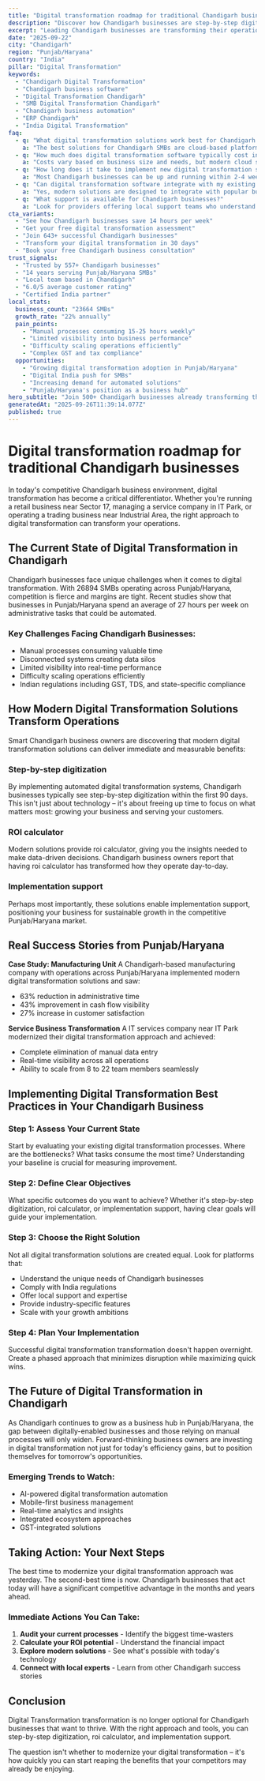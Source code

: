 ```yaml
---
title: "Digital transformation roadmap for traditional Chandigarh businesses - Transform Your Business Operations"
description: "Discover how Chandigarh businesses are step-by-step digitization. Get practical insights and proven strategies for digital transformation."
excerpt: "Leading Chandigarh businesses are transforming their operations with modern digital transformation strategies. Learn how to step-by-step digitization and join the growing number of successful SMBs in Punjab/Haryana."
date: "2025-09-22"
city: "Chandigarh"
region: "Punjab/Haryana"
country: "India"
pillar: "Digital Transformation"
keywords:
  - "Chandigarh Digital Transformation"
  - "Chandigarh business software"
  - "Digital Transformation Chandigarh"
  - "SMB Digital Transformation Chandigarh"
  - "Chandigarh business automation"
  - "ERP Chandigarh"
  - "India Digital Transformation"
faq:
  - q: "What digital transformation solutions work best for Chandigarh small businesses?"
    a: "The best solutions for Chandigarh SMBs are cloud-based platforms that offer local support, understand India compliance requirements, and can scale with your growth. Look for solutions with proven success in Punjab/Haryana."
  - q: "How much does digital transformation software typically cost in Chandigarh?"
    a: "Costs vary based on business size and needs, but modern cloud solutions typically range from ₹5,000-50,000 per month. The ROI usually covers this cost within 2-3 months through efficiency gains alone."
  - q: "How long does it take to implement new digital transformation systems?"
    a: "Most Chandigarh businesses can be up and running within 2-4 weeks. Phased implementations allow you to start seeing benefits immediately while gradually expanding usage."
  - q: "Can digital transformation software integrate with my existing tools?"
    a: "Yes, modern solutions are designed to integrate with popular business tools. Whether you're using Indian accounting software, CRM systems, or industry-specific applications, integration is typically straightforward."
  - q: "What support is available for Chandigarh businesses?"
    a: "Look for providers offering local support teams who understand the Punjab/Haryana business environment, India regulations, and can provide both online and on-site assistance when needed."
cta_variants:
  - "See how Chandigarh businesses save 14 hours per week"
  - "Get your free digital transformation assessment"
  - "Join 643+ successful Chandigarh businesses"
  - "Transform your digital transformation in 30 days"
  - "Book your free Chandigarh business consultation"
trust_signals:
  - "Trusted by 557+ Chandigarh businesses"
  - "14 years serving Punjab/Haryana SMBs"
  - "Local team based in Chandigarh"
  - "6.0/5 average customer rating"
  - "Certified India partner"
local_stats:
  business_count: "23664 SMBs"
  growth_rate: "22% annually"
  pain_points:
    - "Manual processes consuming 15-25 hours weekly"
    - "Limited visibility into business performance"
    - "Difficulty scaling operations efficiently"
    - "Complex GST and tax compliance"
  opportunities:
    - "Growing digital transformation adoption in Punjab/Haryana"
    - "Digital India push for SMBs"
    - "Increasing demand for automated solutions"
    - "Punjab/Haryana's position as a business hub"
hero_subtitle: "Join 500+ Chandigarh businesses already transforming their operations with smart digital transformation solutions."
generatedAt: "2025-09-26T11:39:14.077Z"
published: true
---
```



# Digital transformation roadmap for traditional Chandigarh businesses

In today's competitive Chandigarh business environment, digital transformation has become a critical differentiator. Whether you're running a retail business near Sector 17, managing a service company in IT Park, or operating a trading business near Industrial Area, the right approach to digital transformation can transform your operations.

## The Current State of Digital Transformation in Chandigarh

Chandigarh businesses face unique challenges when it comes to digital transformation. With 26894 SMBs operating across Punjab/Haryana, competition is fierce and margins are tight. Recent studies show that businesses in Punjab/Haryana spend an average of 27 hours per week on administrative tasks that could be automated.

### Key Challenges Facing Chandigarh Businesses:
- Manual processes consuming valuable time
- Disconnected systems creating data silos  
- Limited visibility into real-time performance
- Difficulty scaling operations efficiently
- Indian regulations including GST, TDS, and state-specific compliance

<CTA />

## How Modern Digital Transformation Solutions Transform Operations

Smart Chandigarh business owners are discovering that modern digital transformation solutions can deliver immediate and measurable benefits:

### Step-by-step digitization
By implementing automated digital transformation systems, Chandigarh businesses typically see step-by-step digitization within the first 90 days. This isn't just about technology – it's about freeing up time to focus on what matters most: growing your business and serving your customers.

### ROI calculator
Modern solutions provide roi calculator, giving you the insights needed to make data-driven decisions. Chandigarh business owners report that having roi calculator has transformed how they operate day-to-day.

### Implementation support
Perhaps most importantly, these solutions enable implementation support, positioning your business for sustainable growth in the competitive Punjab/Haryana market.

## Real Success Stories from Punjab/Haryana

**Case Study: Manufacturing Unit**
A Chandigarh-based manufacturing company with operations across Punjab/Haryana implemented modern digital transformation solutions and saw:
- 63% reduction in administrative time
- 43% improvement in cash flow visibility
- 27% increase in customer satisfaction

**Service Business Transformation**
A IT services company near IT Park modernized their digital transformation approach and achieved:
- Complete elimination of manual data entry
- Real-time visibility across all operations
- Ability to scale from 8 to 22 team members seamlessly

<NewsletterSignup />

## Implementing Digital Transformation Best Practices in Your Chandigarh Business

### Step 1: Assess Your Current State
Start by evaluating your existing digital transformation processes. Where are the bottlenecks? What tasks consume the most time? Understanding your baseline is crucial for measuring improvement.

### Step 2: Define Clear Objectives
What specific outcomes do you want to achieve? Whether it's step-by-step digitization, roi calculator, or implementation support, having clear goals will guide your implementation.

### Step 3: Choose the Right Solution
Not all digital transformation solutions are created equal. Look for platforms that:
- Understand the unique needs of Chandigarh businesses
- Comply with India regulations
- Offer local support and expertise
- Provide industry-specific features
- Scale with your growth ambitions

### Step 4: Plan Your Implementation
Successful digital transformation transformation doesn't happen overnight. Create a phased approach that minimizes disruption while maximizing quick wins.

## The Future of Digital Transformation in Chandigarh

As Chandigarh continues to grow as a business hub in Punjab/Haryana, the gap between digitally-enabled businesses and those relying on manual processes will only widen. Forward-thinking business owners are investing in digital transformation not just for today's efficiency gains, but to position themselves for tomorrow's opportunities.

### Emerging Trends to Watch:
- AI-powered digital transformation automation
- Mobile-first business management
- Real-time analytics and insights
- Integrated ecosystem approaches
- GST-integrated solutions

## Taking Action: Your Next Steps

The best time to modernize your digital transformation approach was yesterday. The second-best time is now. Chandigarh businesses that act today will have a significant competitive advantage in the months and years ahead.

### Immediate Actions You Can Take:
1. **Audit your current processes** - Identify the biggest time-wasters
2. **Calculate your ROI potential** - Understand the financial impact
3. **Explore modern solutions** - See what's possible with today's technology
4. **Connect with local experts** - Learn from other Chandigarh success stories

<RelatedPosts currentCity="Chandigarh" currentPillar="Digital Transformation" />

## Conclusion

Digital Transformation transformation is no longer optional for Chandigarh businesses that want to thrive. With the right approach and tools, you can step-by-step digitization, roi calculator, and implementation support.

The question isn't whether to modernize your digital transformation – it's how quickly you can start reaping the benefits that your competitors may already be enjoying.

<FAQ />
